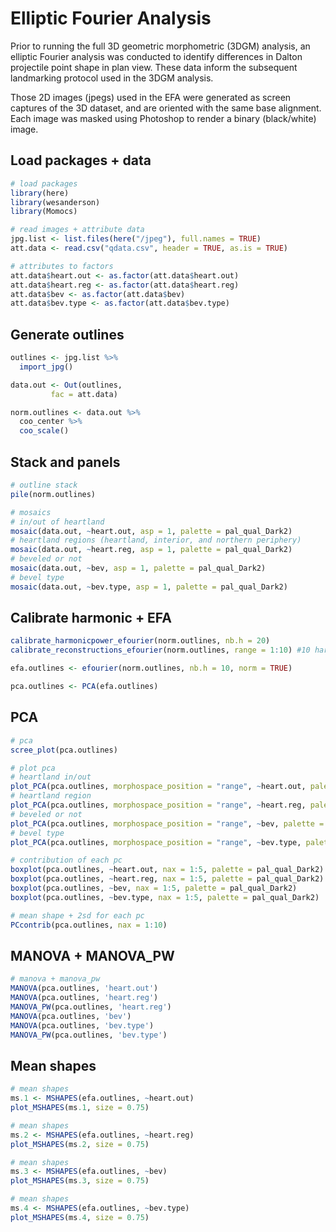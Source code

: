 # Elliptic Fourier Analysis

Prior to running the full 3D geometric morphometric (3DGM) analysis, an elliptic Fourier analysis was conducted to identify differences in Dalton projectile point shape in plan view. These data inform the subsequent landmarking protocol used in the 3DGM analysis.

Those 2D images (jpegs) used in the EFA were generated as screen captures of the 3D dataset, and are oriented with the same base alignment. Each image was masked using Photoshop to render a binary (black/white) image.

## Load packages + data

```r
# load packages
library(here)
library(wesanderson)
library(Momocs)

# read images + attribute data
jpg.list <- list.files(here("/jpeg"), full.names = TRUE)
att.data <- read.csv("qdata.csv", header = TRUE, as.is = TRUE)

# attributes to factors
att.data$heart.out <- as.factor(att.data$heart.out)
att.data$heart.reg <- as.factor(att.data$heart.reg)
att.data$bev <- as.factor(att.data$bev)
att.data$bev.type <- as.factor(att.data$bev.type)
```

## Generate outlines

```r
outlines <- jpg.list %>%
  import_jpg()

data.out <- Out(outlines, 
         fac = att.data)

norm.outlines <- data.out %>% 
  coo_center %>%
  coo_scale()
```

## Stack and panels

```r
# outline stack
pile(norm.outlines)

# mosaics
# in/out of heartland
mosaic(data.out, ~heart.out, asp = 1, palette = pal_qual_Dark2)
# heartland regions (heartland, interior, and northern periphery)
mosaic(data.out, ~heart.reg, asp = 1, palette = pal_qual_Dark2)
# beveled or not
mosaic(data.out, ~bev, asp = 1, palette = pal_qual_Dark2)
# bevel type
mosaic(data.out, ~bev.type, asp = 1, palette = pal_qual_Dark2)
```

## Calibrate harmonic + EFA

```r

calibrate_harmonicpower_efourier(norm.outlines, nb.h = 20)
calibrate_reconstructions_efourier(norm.outlines, range = 1:10) #10 harmonics

efa.outlines <- efourier(norm.outlines, nb.h = 10, norm = TRUE)

pca.outlines <- PCA(efa.outlines)
```

## PCA

```r
# pca 
scree_plot(pca.outlines)

# plot pca
# heartland in/out
plot_PCA(pca.outlines, morphospace_position = "range", ~heart.out, palette = pal_qual_Dark2)
# heartland region
plot_PCA(pca.outlines, morphospace_position = "range", ~heart.reg, palette = pal_qual_Dark2)
# beveled or not
plot_PCA(pca.outlines, morphospace_position = "range", ~bev, palette = pal_qual_Dark2)
# bevel type
plot_PCA(pca.outlines, morphospace_position = "range", ~bev.type, palette = pal_qual_Dark2)

# contribution of each pc
boxplot(pca.outlines, ~heart.out, nax = 1:5, palette = pal_qual_Dark2)
boxplot(pca.outlines, ~heart.reg, nax = 1:5, palette = pal_qual_Dark2)
boxplot(pca.outlines, ~bev, nax = 1:5, palette = pal_qual_Dark2)
boxplot(pca.outlines, ~bev.type, nax = 1:5, palette = pal_qual_Dark2)

# mean shape + 2sd for each pc
PCcontrib(pca.outlines, nax = 1:10)
```

## MANOVA + MANOVA_PW

```r
# manova + manova_pw
MANOVA(pca.outlines, 'heart.out')
MANOVA(pca.outlines, 'heart.reg')
MANOVA_PW(pca.outlines, 'heart.reg')
MANOVA(pca.outlines, 'bev')
MANOVA(pca.outlines, 'bev.type')
MANOVA_PW(pca.outlines, 'bev.type')
```

## Mean shapes

```r
# mean shapes
ms.1 <- MSHAPES(efa.outlines, ~heart.out)
plot_MSHAPES(ms.1, size = 0.75)
```

```r
# mean shapes
ms.2 <- MSHAPES(efa.outlines, ~heart.reg)
plot_MSHAPES(ms.2, size = 0.75)
```

```r
# mean shapes
ms.3 <- MSHAPES(efa.outlines, ~bev)
plot_MSHAPES(ms.3, size = 0.75)
```

```r
# mean shapes
ms.4 <- MSHAPES(efa.outlines, ~bev.type)
plot_MSHAPES(ms.4, size = 0.75)
```
